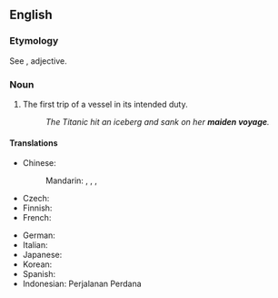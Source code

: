 ==English==

===Etymology===
See {{m|en|maiden}}, adjective.

===Noun===
{{en-noun}}

# {{lb|en|nautical}} The first trip of a vessel in its intended duty.
#: ''The Titanic hit an iceberg and sank on her '''maiden voyage'''.''

====Translations====
{{trans-top|first trip of a vessel}}
* Chinese:
*: Mandarin: {{t|cmn|初航|tr=chūháng}}, {{t+|cmn|處女航}}, {{t+|cmn|处女航|tr=chǔnǚháng}}, {{t|cmn|首航|tr=shǒuháng}}
* Czech: {{t|cs|panenská plavba|f}}
* Finnish: {{t+|fi|neitsytmatka}}
* French: {{t+|fr|voyage inaugural}}
{{trans-mid}}
* German: {{t+|de|Jungfernfahrt|f}}
* Italian: {{t|it|viaggio inaugurale|m}}
* Japanese: {{t|ja|処女航海|tr=shojo kōkai}}
* Korean: {{t-needed|ko}}
* Spanish: {{t|es|viaje inaugural|m}}
* Indonesian: Perjalanan Perdana
{{trans-bottom}}